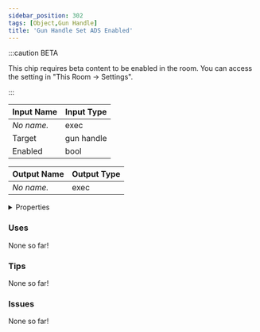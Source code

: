 ```yaml
---
sidebar_position: 302
tags: [Object,Gun Handle]
title: 'Gun Handle Set ADS Enabled'
---
```




:::caution BETA

This chip requires beta content to be enabled in the room. You can access the setting in "This Room -> Settings".

:::

<IChip uuid="eaab4d32-95ed-4c98-83bd-fa9d99300255"/>

| Input Name | Input Type |
|-----------|-----------|
| *No name.* | exec |
| Target | gun handle |
| Enabled | bool |

| Output Name | Output Type |
|-----------|-----------|
| *No name.* | exec |


<details>
  <summary>Properties</summary>
  <div>
    <div>
    <table>
      <thead>
        <tr>
          <th>Is beta required?</th>
          <th>Yes</th>
        </tr>
        <tr>
          <th>Is this chip a trolling risk?</th>
          <th>No</th>
        </tr>
        <tr>
          <th>Is this chip a role assignment risk?</th>
          <th>No</th>
        </tr>
        <tr>
          <th>Chip UUID</th>
          <th>eaab4d32-95ed-4c98-83bd-fa9d99300255</th>
        </tr>
        <tr>
          <th>Room availability</th>
          <th>Available everywhere</th>
        </tr>
      </thead>
    </table>
    </div>
  </div>
</details>

### Uses

None so far!

### Tips

None so far!

### Issues

None so far!